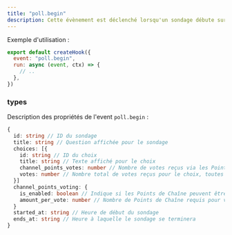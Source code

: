 ```yaml
---
title: "poll.begin"
description: Cette évènement est déclenché lorsqu'un sondage débute sur la chaîne.
---
```


Exemple d'utilisation :

```javascript
export default createHook({
  event: "poll.begin",
  run: async (event, ctx) => {
    // ..
  },
})
```

### types

Description des propriétés de l'event `poll.begin` :

```typescript
{
  id: string // ID du sondage
  title: string // Question affichée pour le sondage
  choices: [{
    id: string // ID du choix
    title: string // Texte affiché pour le choix
    channel_points_votes: number // Nombre de votes reçus via les Points de Chaîne
    votes: number // Nombre total de votes reçus pour le choix, toutes méthodes de vote confondues
  }]
  channel_points_voting: {
    is_enabled: boolean // Indique si les Points de Chaîne peuvent être utilisés pour voter
    amount_per_vote: number // Nombre de Points de Chaîne requis pour voter une fois avec des Points de Chaîne
  }
  started_at: string // Heure de début du sondage
  ends_at: string // Heure à laquelle le sondage se terminera
}
```
